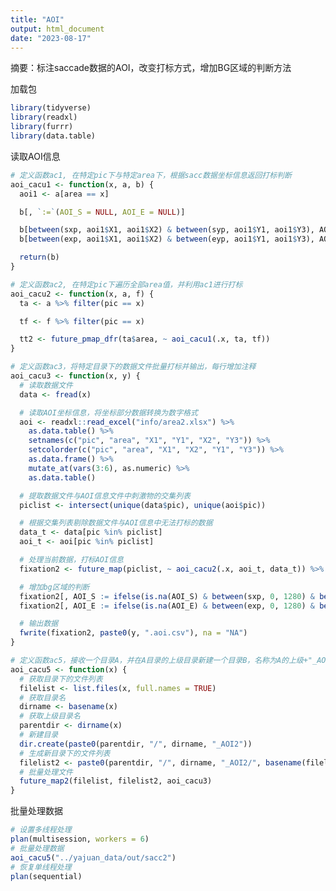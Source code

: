 ```yaml
---
title: "AOI"
output: html_document
date: "2023-08-17"
---
```

摘要：标注saccade数据的AOI，改变打标方式，增加BG区域的判断方法

加载包
```r
library(tidyverse)
library(readxl)
library(furrr)
library(data.table)
```

读取AOI信息
```r
# 定义函数ac1, 在特定pic下与特定area下，根据sacc数据坐标信息返回打标判断
aoi_cacu1 <- function(x, a, b) {
  aoi1 <- a[area == x]

  b[, `:=`(AOI_S = NULL, AOI_E = NULL)]

  b[between(sxp, aoi1$X1, aoi1$X2) & between(syp, aoi1$Y1, aoi1$Y3), AOI_S := x]
  b[between(exp, aoi1$X1, aoi1$X2) & between(eyp, aoi1$Y1, aoi1$Y3), AOI_E := x]

  return(b)
}

# 定义函数ac2, 在特定pic下遍历全部area值，并利用ac1进行打标
aoi_cacu2 <- function(x, a, f) {
  ta <- a %>% filter(pic == x)

  tf <- f %>% filter(pic == x)

  tt2 <- future_pmap_dfr(ta$area, ~ aoi_cacu1(.x, ta, tf))
}

# 定义函数ac3，将特定目录下的数据文件批量打标并输出，每行增加注释
aoi_cacu3 <- function(x, y) {
  # 读取数据文件
  data <- fread(x)

  # 读取AOI坐标信息，将坐标部分数据转换为数字格式
  aoi <- readxl::read_excel("info/area2.xlsx") %>%
    as.data.table() %>%
    setnames(c("pic", "area", "X1", "Y1", "X2", "Y3")) %>%
    setcolorder(c("pic", "area", "X1", "X2", "Y1", "Y3")) %>%
    as.data.frame() %>%
    mutate_at(vars(3:6), as.numeric) %>%
    as.data.table()

  # 提取数据文件与AOI信息文件中刺激物的交集列表
  piclist <- intersect(unique(data$pic), unique(aoi$pic))

  # 根据交集列表剔除数据文件与AOI信息中无法打标的数据
  data_t <- data[pic %in% piclist]
  aoi_t <- aoi[pic %in% piclist]

  # 处理当前数据，打标AOI信息
  fixation2 <- future_map(piclist, ~ aoi_cacu2(.x, aoi_t, data_t)) %>% bind_rows()

  # 增加bg区域的判断
  fixation2[, AOI_S := ifelse(is.na(AOI_S) & between(sxp, 0, 1280) & between(syp, 0, 1024), "BG", AOI_S)]
  fixation2[, AOI_E := ifelse(is.na(AOI_E) & between(exp, 0, 1280) & between(eyp, 0, 1024), "BG", AOI_E)]

  # 输出数据
  fwrite(fixation2, paste0(y, ".aoi.csv"), na = "NA")
}

# 定义函数ac5，接收一个目录A，并在A目录的上级目录新建一个目录B，名称为A的上级+"_AOI"。生成A目录下的文建列表，同时结合A的文件名与B目录，生成B目录下的文件列表。批量处理A目录下的文件，将处理结果输出到B目录下的文件列表。
aoi_cacu5 <- function(x) {
  # 获取目录下的文件列表
  filelist <- list.files(x, full.names = TRUE)
  # 获取目录名
  dirname <- basename(x)
  # 获取上级目录名
  parentdir <- dirname(x)
  # 新建目录
  dir.create(paste0(parentdir, "/", dirname, "_AOI2"))
  # 生成新目录下的文件列表
  filelist2 <- paste0(parentdir, "/", dirname, "_AOI2/", basename(filelist))
  # 批量处理文件
  future_map2(filelist, filelist2, aoi_cacu3)
}
```

批量处理数据
```r
# 设置多线程处理
plan(multisession, workers = 6)
# 批量处理数据
aoi_cacu5("../yajuan_data/out/sacc2")
# 恢复单线程处理
plan(sequential)
```
